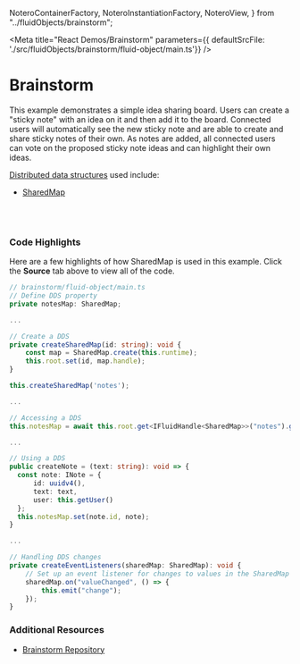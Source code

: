   NoteroContainerFactory,
  NoteroInstantiationFactory,
  NoteroView,
} from "../fluidObjects/brainstorm";

<Meta title="React Demos/Brainstorm" parameters={{ defaultSrcFile: './src/fluidObjects/brainstorm/fluid-object/main.ts'}} />

# Brainstorm

This example demonstrates a simple idea sharing board. Users can create a "sticky note" with an idea
on it and then add it to the board. Connected users will automatically see the new sticky note and are able
to create and share sticky notes of their own. As notes are added, all connected users can
vote on the proposed sticky note ideas and can highlight their own ideas.

<a href="https://agreeable-hill-0eeff5b10.azurestaticapps.net/docs/concepts/dds/" target="_blank">Distributed data structures</a> used include:

* <a href="https://agreeable-hill-0eeff5b10.azurestaticapps.net/apis/map/sharedmap/" target="_blank">SharedMap</a>

<Story name="Demo">
  <FluidLoader factory={NoteroContainerFactory} title={NoteroInstantiationFactory.type} view={NoteroView} viewType="react"></FluidLoader>
</Story>

<br /><br />

### Code Highlights

Here are a few highlights of how SharedMap is used in this example. Click the **Source** tab above to view all of the code.

```typescript
// brainstorm/fluid-object/main.ts
// Define DDS property
private notesMap: SharedMap;

...

// Create a DDS
private createSharedMap(id: string): void {
    const map = SharedMap.create(this.runtime);
    this.root.set(id, map.handle);
}

this.createSharedMap('notes');

...

// Accessing a DDS
this.notesMap = await this.root.get<IFluidHandle<SharedMap>>("notes").get();

...

// Using a DDS
public createNote = (text: string): void => {
  const note: INote = {
      id: uuidv4(),
      text: text,
      user: this.getUser()
  };
  this.notesMap.set(note.id, note);
}

...

// Handling DDS changes
private createEventListeners(sharedMap: SharedMap): void {
    // Set up an event listener for changes to values in the SharedMap
    sharedMap.on("valueChanged", () => {
        this.emit("change");
    });
}

```


### Additional Resources

* <a href="https://github.com/microsoft/FluidExamples" target="_blank">Brainstorm Repository</a>
